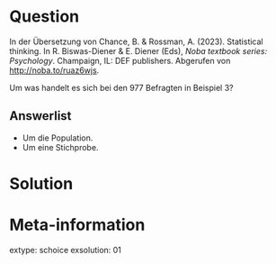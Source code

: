 Question
========

In der Übersetzung von Chance, B. & Rossman, A. (2023). Statistical thinking. In R. Biswas-Diener & E.
Diener (Eds), *Noba textbook series: Psychology*. Champaign, IL: DEF publishers. Abgerufen von <http://noba.to/ruaz6wjs>.

Um was handelt es sich bei den 977 Befragten in Beispiel 3?

Answerlist
----------

* Um die Population.
* Um eine Stichprobe.

Solution
========

Meta-information
================
extype: schoice
exsolution: 01

